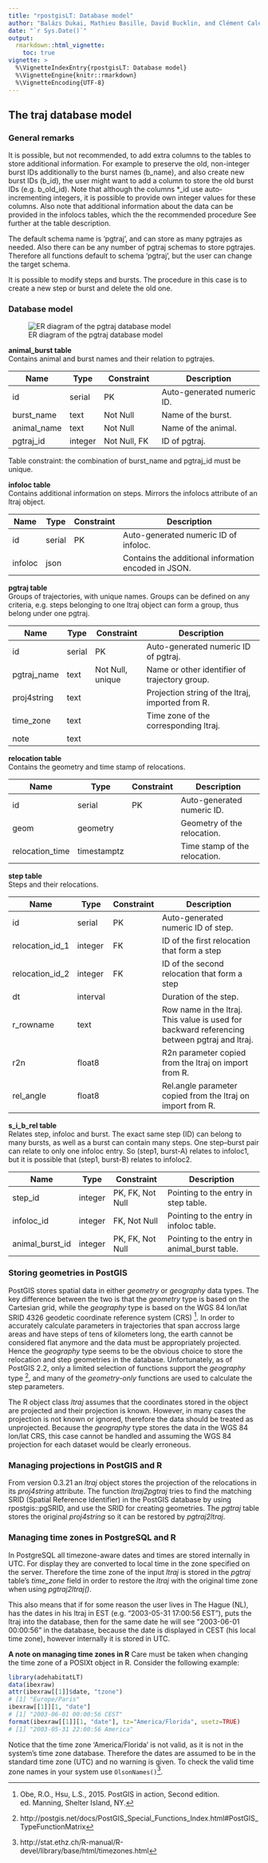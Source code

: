 ```yaml
---
title: "rpostgisLT: Database model"
author: "Balázs Dukai, Mathieu Basille, David Bucklin, and Clément Calenge"
date: "`r Sys.Date()`"
output: 
  rmarkdown::html_vignette:
    toc: true
vignette: >
  %\VignetteIndexEntry{rpostgisLT: Database model}
  %\VignetteEngine{knitr::rmarkdown}
  %\VignetteEncoding{UTF-8}
---
```

## The traj database model

### General remarks
It is possible, but not recommended, to add extra columns to the tables to store
additional information. For example to preserve the old, non-integer burst IDs
additionally to the burst names (b_name), and also create new burst IDs (b_id),
the user might want to add a column to store the old burst IDs (e.g. b_old_id).
Note that although the columns *_id use auto-incrementing integers, it is
possible to provide own integer values for these columns. Also note that
additional information about the data can be provided in the infolocs tables,
which the the recommended procedure See further at the table description. 

The default schema name is ‘pgtraj’, and can store as many pgtrajes as needed.
Also there can be any number of pgtraj schemas to store pgtrajes. Therefore all
functions default to schema ‘pgtraj’, but the user can change the target schema.

It is possible to modify steps and bursts. The procedure in this case is to
create a new step or burst and delete the old one.

### Database model

![ER diagram of the pgtraj database model](./figure/database_model.png)

**animal_burst table**\
Contains animal and burst names and their relation to pgtrajes.

| Name   | Type   | Constraint       | Description                          |
|--------|--------|------------------|--------------------------------------|
|id   | serial | PK               | Auto-generated numeric ID. |
|burst_name | text   | Not Null | Name of the burst.                  |
|animal_name | text   | Not Null | Name of the animal.                  |
|pgtraj_id | integer   | Not Null, FK | ID of pgtraj.                  |

Table constraint: the combination of burst_name and pgtraj_id must be unique.

**infoloc table**\
Contains additional information on steps. Mirrors the infolocs attribute of an ltraj object.

| Name    | Type   | Constraint | Description                                          |
|---------|--------|------------|------------------------------------------------------|
| id    | serial | PK         | Auto-generated numeric ID of infoloc.                |
| infoloc | json   |            | Contains the additional information encoded in JSON. |

**pgtraj table**\
Groups of trajectories, with unique names. Groups can be defined on any criteria, e.g. steps belonging to one ltraj object can form a group, thus belong under one pgtraj.

| Name    | Type   | Constraint       | Description                                      |
|---------|--------|------------------|--------------------------------------------------|
| id    | serial | PK               | Auto-generated numeric ID of pgtraj.             |
| pgtraj_name  | text   | Not Null, unique | Name or other identifier of trajectory group.    |
| proj4string  | text   |                  | Projection string of the ltraj, imported from R. |
| time_zone    | text   |                  | Time zone of the corresponding ltraj.            |
| note | text   |                  |                                                  |

**relocation table**\
Contains the geometry and time stamp of relocations.

| Name    | Type   | Constraint | Description                                          |
|---------|--------|------------|------------------------------------------------------|
| id    | serial | PK         | Auto-generated numeric ID.                |
| geom | geometry   |            | Geometry of the relocation. |
| relocation_time | timestamptz   |            | Time stamp of the relocation. |

**step table**\
Steps and their relocations.

| Name      | Type        | Constraint    | Description                                                                                                           |
|-----------|-------------|---------------|-----------------------------------------------------------------------------------------------------------------------|
| id      | serial      | PK            | Auto-generated numeric ID of step. |
| relocation_id_1      | integer      | FK            | ID of the first relocation that form a step |
| relocation_id_2      | integer      | FK            | ID of the second relocation that form a step |
| dt        | interval    |  | Duration of the step.                                                                                                 |
| r_rowname | text        |  | Row name in the ltraj. This value is used for backward referencing between pgtraj and ltraj.                          |
| r2n      | float8      |             | R2n parameter copied from the ltraj on import from R. |
| rel_angle      | float8      |             | Rel.angle parameter copied from the ltraj on import from R. |

**s_i_b_rel table**\
Relates step, infoloc and burst. The exact same step (ID) can belong to many bursts, as well as a burst can contain many steps. One step–burst pair can relate to only one infoloc entry. So (step1, burst-A) relates to infoloc1, but it is possible that (step1, burst-B) relates to infoloc2.

| Name | Type    | Constraint       | Description                              |
|------|---------|------------------|------------------------------------------|
| step_id | integer | PK, FK, Not Null | Pointing to the entry in step table.    |
| infoloc_id | integer | FK, Not Null     | Pointing to the entry in infoloc table. |
| animal_burst_id | integer | PK, FK, Not Null | Pointing to the entry in animal_burst table.   |

### Storing geometries in PostGIS
PostGIS stores spatial data in either *geometry* or *geography* data types. The key difference between the two is that the *geometry* type is based on the Cartesian grid, while the *geography* type is based on the WGS 84 lon/lat SRID 4326 geodetic coordinate reference system (CRS) [^1]. In order to accurately calculate parameters in trajectories that span accross large areas and have steps of tens of kilometers long, the earth cannot be considered flat anymore and the data must be appropriately projected. Hence the *geography* type seems to be the obvious choice to store the relocation and step geometries in the database. Unfortunately, as of PostGIS 2.2, only a limited selection of functions support the *geography* type [^2], and many of the *geometry-only* functions are used to calculate the step parameters. 

The R object class *ltraj* assumes that the coordinates stored in the object are projected and their projection is known. However, in many cases the projection is not known or ignored, therefore the data should be treated as unprojected. Because the *geography* type stores the data in the WGS 84 lon/lat CRS, this case cannot be handled and assuming the WGS 84 projection for each dataset would be clearly erroneous.

[^1]: Obe, R.O., Hsu, L.S., 2015. PostGIS in action, Second edition. ed. Manning, Shelter Island, NY.
[^2]: http://postgis.net/docs/PostGIS_Special_Functions_Index.html#PostGIS_TypeFunctionMatrix

### Managing projections in PostGIS and R
From version 0.3.21 an *ltraj* object stores the projection of the relocations in
its *proj4string* attribute. The function *ltraj2pgtraj* tries to find the 
matching SRID (Spatial Reference Identifier) in the PostGIS database by using
rpostgis::pgSRID, and use the SRID for creating geometries. 
The *pgtraj* table stores the original *proj4string* so it can be
restored by *pgtraj2ltraj*.

### Managing time zones in PostgreSQL and R
In PostgreSQL all timezone-aware dates and times are stored internally in UTC.
For display they are converted to local time in the zone specified on the server. Therefore
the time zone of the input *ltraj* is stored in the *pgtraj* table's *time_zone*
field in order to restore the *ltraj* with the original time zone when using
*pgtraj2ltraj()*.

This also means that if for some reason the user lives in The Hague (NL), has the dates in his ltraj in EST (e.g. "2003-05-31 17:00:56 EST"), puts the ltraj into the database, then for the same date he will see "2003-06-01 00:00:56" in the database, because the date is displayed in CEST (his local time zone), however internally it is stored in UTC.

**A note on managing time zones in R**
Care must be taken when changing the time zone of a POSIXt object in R. 
Consider the following example:

```r
library(adehabitatLT)
data(ibexraw)
attr(ibexraw[[1]]$date, "tzone")
# [1] "Europe/Paris"
ibexraw[[1]][1, "date"]
# [1] "2003-06-01 00:00:56 CEST"
format(ibexraw[[1]][1, "date"], tz="America/Florida", usetz=TRUE)
# [1] "2003-05-31 22:00:56 America"
```

Notice that the time zone 'America/Florida' is not valid, as it is not in the
system's time zone database. Therefore the dates are assumed to be in the 
standard time zone (UTC) and no warning is given. To check the valid time
zone names in your system use ```OlsonNames()```[^3].

[^3]: http://stat.ethz.ch/R-manual/R-devel/library/base/html/timezones.html

